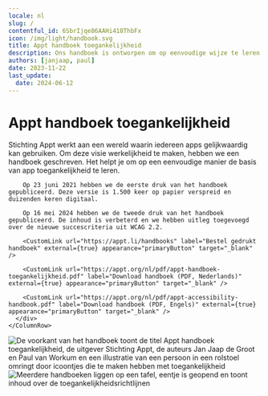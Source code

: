 ```yaml
---
locale: nl
slug: /
contentful_id: 6SbrIjqe86AAHi418ThbFx
icon: /img/light/handbook.svg
title: Appt handboek toegankelijkheid
description: Ons handboek is ontworpen om op eenvoudige wijze te leren over app toegankelijkheid.
authors: [janjaap, paul]
date: 2023-11-22
last_update:
  date: 2024-06-12
---
```


# Appt handboek toegankelijkheid

<TwoColumnBlock>
  <LeftColumn>
    <ColumnRow>
      <div>
        Stichting Appt werkt aan een wereld waarin iedereen apps gelijkwaardig kan gebruiken. Om deze visie werkelijkheid te maken, hebben we een handboek geschreven. Het helpt je om op een eenvoudige manier de basis van app toegankelijkheid te leren.

        Op 23 juni 2021 hebben we de eerste druk van het handboek gepubliceerd. Deze versie is 1.500 keer op papier verspreid en duizenden keren digitaal.

        Op 16 mei 2024 hebben we de tweede druk van het handboek gepubliceerd. De inhoud is verbeterd en we hebben uitleg toegevoegd over de nieuwe succescriteria uit WCAG 2.2.

        <CustomLink url="https://appt.li/handbooks" label="Bestel gedrukt handboek" external={true} appearance="primaryButton" target="_blank" />

        <CustomLink url="https://appt.org/nl/pdf/appt-handboek-toegankelijkheid.pdf" label="Download handboek (PDF, Nederlands)" external={true} appearance="primaryButton" target="_blank" />

        <CustomLink url="https://appt.org/nl/pdf/appt-accessibility-handbook.pdf" label="Download handboek (PDF, Engels)" external={true} appearance="primaryButton" target="_blank" />
      </div>
    </ColumnRow>
  </LeftColumn>
  <RightColumn>
    <ColumnRow>
      <Image src="/img/light/appt-handboek-toegankelijkheid.png" alt="De voorkant van het handboek toont de titel Appt handboek toegankelijkheid, de uitgever Stichting Appt, de auteurs Jan Jaap de Groot en Paul van Workum en een illustratie van een persoon in een rolstoel omringt door icoontjes die te maken hebben met toegankelijkheid" />
    </ColumnRow>
  </RightColumn>
</TwoColumnBlock>

<Image src="/img/light/appt-handboeken.jpg" alt="Meerdere handboeken liggen op een tafel, eentje is geopend en toont inhoud over de toegankelijkheidsrichtlijnen"/>
